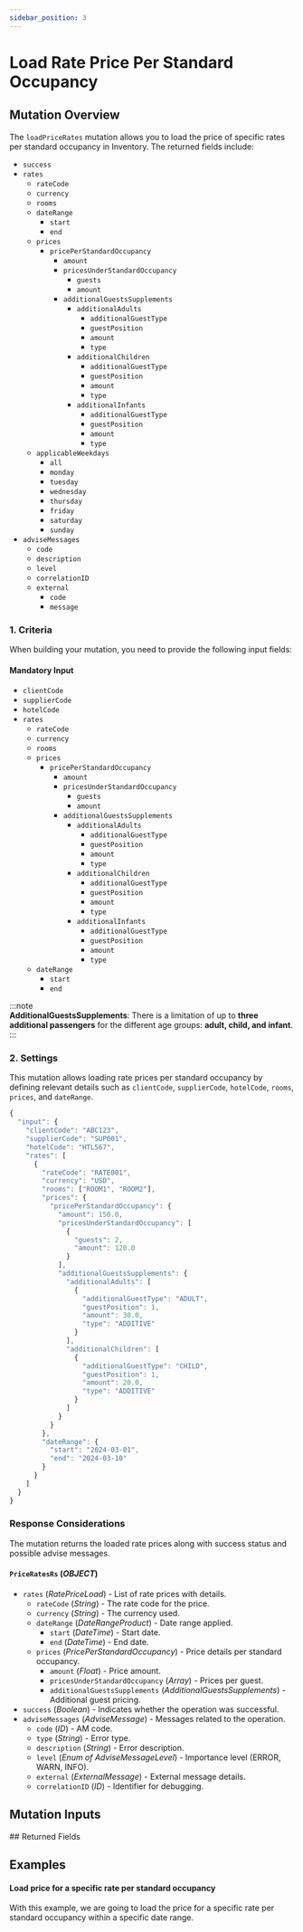 ```yaml
---
sidebar_position: 3
---
```








































# Load Rate Price Per Standard Occupancy

## Mutation Overview

The `loadPriceRates` mutation allows you to load the price of specific rates per standard occupancy in Inventory. The returned fields include:

* `success`
* `rates`
    * `rateCode`
    * `currency`
    * `rooms`
    * `dateRange`
        * `start`
        * `end`
    * `prices`
        * `pricePerStandardOccupancy`
            * `amount`
            * `pricesUnderStandardOccupancy`
                * `guests`
                * `amount`
            * `additionalGuestsSupplements`
                * `additionalAdults`
                    * `additionalGuestType`
                    * `guestPosition`
                    * `amount`
                    * `type`
                * `additionalChildren`
                    * `additionalGuestType`
                    * `guestPosition`
                    * `amount`
                    * `type`
                * `additionalInfants`
                    * `additionalGuestType`
                    * `guestPosition`
                    * `amount`
                    * `type`
    * `applicableWeekdays`
        * `all`
        * `monday`
        * `tuesday`
        * `wednesday`
        * `thursday`
        * `friday`
        * `saturday`
        * `sunday`
* `adviseMessages`
    * `code`
    * `description`
    * `level`
    * `correlationID`
    * `external`
        * `code`
        * `message`

### 1. Criteria

When building your mutation, you need to provide the following input fields:

#### Mandatory Input
* `clientCode`
* `supplierCode`
* `hotelCode`
* `rates`
    * `rateCode`
    * `currency`
    * `rooms`
    * `prices`
        * `pricePerStandardOccupancy`
            * `amount`
            * `pricesUnderStandardOccupancy`
                * `guests`
                * `amount`
            * `additionalGuestsSupplements`
                * `additionalAdults`
                    * `additionalGuestType`
                    * `guestPosition`
                    * `amount`
                    * `type`
                * `additionalChildren`
                    * `additionalGuestType`
                    * `guestPosition`
                    * `amount`
                    * `type`
                * `additionalInfants`
                    * `additionalGuestType`
                    * `guestPosition`
                    * `amount`
                    * `type`
    * `dateRange`
        * `start`
        * `end`

:::note  
**AdditionalGuestsSupplements**: There is a limitation of up to **three additional passengers** for the different age groups: **adult, child, and infant**.  
:::  

### 2. Settings

This mutation allows loading rate prices per standard occupancy by defining relevant details such as `clientCode`, `supplierCode`, `hotelCode`, `rooms`, `prices`, and `dateRange`.

```js
{
  "input": {
    "clientCode": "ABC123",
    "supplierCode": "SUP001",
    "hotelCode": "HTL567",
    "rates": [
      {
        "rateCode": "RATE001",
        "currency": "USD",
        "rooms": ["ROOM1", "ROOM2"],
        "prices": {
          "pricePerStandardOccupancy": {
            "amount": 150.0,
            "pricesUnderStandardOccupancy": [
              {
                "guests": 2,
                "amount": 120.0
              }
            ],
            "additionalGuestsSupplements": {
              "additionalAdults": [
                {
                  "additionalGuestType": "ADULT",
                  "guestPosition": 1,
                  "amount": 30.0,
                  "type": "ADDITIVE"
                }
              ],
              "additionalChildren": [
                {
                  "additionalGuestType": "CHILD",
                  "guestPosition": 1,
                  "amount": 20.0,
                  "type": "ADDITIVE"
                }
              ]
            }
          }
        },
        "dateRange": {
          "start": "2024-03-01",
          "end": "2024-03-10"
        }
      }
    ]
  }
}
```

### Response Considerations

The mutation returns the loaded rate prices along with success status and possible advise messages.

#### `PriceRatesRs` (*OBJECT*)
* `rates` (*RatePriceLoad*) - List of rate prices with details.
    * `rateCode` (*String*) - The rate code for the price.
    * `currency` (*String*) - The currency used.
    * `dateRange` (*DateRangeProduct*) - Date range applied.
        * `start` (*DateTime*) - Start date.
        * `end` (*DateTime*) - End date.
    * `prices` (*PricePerStandardOccupancy*) - Price details per standard occupancy.
        * `amount` (*Float*) - Price amount.
        * `pricesUnderStandardOccupancy` (*Array*) - Prices per guest.
        * `additionalGuestsSupplements` (*AdditionalGuestsSupplements*) - Additional guest pricing.
* `success` (*Boolean*) - Indicates whether the operation was successful.
* `adviseMessages` (*AdviseMessage*) - Messages related to the operation.
    * `code` (*ID*) - AM code.
    * `type` (*String*) - Error type.
    * `description` (*String*) - Error description.
    * `level` (*Enum of AdviseMessageLevel*) - Importance level (ERROR, WARN, INFO).
    * `external` (*ExternalMessage*) - External message details.
    * `correlationID` (*ID*) - Identifier for debugging.

## Mutation Inputs

<InventoryLoadPriceRatesInput />
## Returned Fields

<PriceRatesRs />


## Examples

#### Load price for a specific rate per standard occupancy

With this example, we are going to load the price for a specific rate per standard occupancy within a specific date range.

<GraphqlSample query={priceRatesPerStandardOccupancyLoadMutation} variables={priceRatesPerStandardOccupancyLoadVariables} />